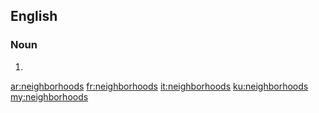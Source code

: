 ==English==

===Noun===
{{head|en|plural}}

# {{plural of|neighborhood|lang=en}}

[[ar:neighborhoods]]
[[fr:neighborhoods]]
[[it:neighborhoods]]
[[ku:neighborhoods]]
[[my:neighborhoods]]